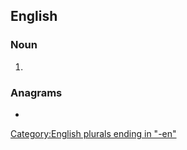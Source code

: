 ==English==

===Noun===
{{head|en|noun form}}

# {{plural of|en|horsewoman}}

===Anagrams===
* {{anagrams|en|a=eehmnoorsw|homeowners}}

[[Category:English plurals ending in "-en"]]